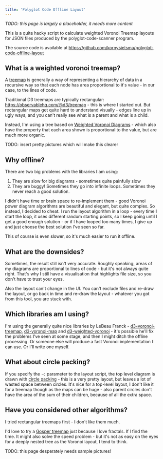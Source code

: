 ```yaml
---
title: 'Polyglot Code Offline Layout'
---
```


*TODO: this page is largely a placeholder, it needs more content*

This is a quite hacky script to calculate weighted Voronoi Treemap layouts for JSON files produced by the polyglot-code-scanner program.

The source code is available at <https://github.com/kornysietsma/polyglot-code-offline-layout>

## What is a weighted voronoi treemap?

A [treemap](https://en.wikipedia.org/wiki/Treemapping) is generally a way of representing a hierarchy of data in a recursive way so that each node has area proportional to it's value - in our case, to the lines of code.

Traditional D3 treemaps are typically rectangular: <https://observablehq.com/@d3/treemap> - this is where I started out.  But rectangular maps get quite hard to understand visually - edges line up in ugly ways, and you can't really see what is a parent and what is a child.

Instead, I'm using a tree based on [Weighted Voronoi Diagrams](https://en.wikipedia.org/wiki/Weighted_Voronoi_diagram) - which also have the property that each area shown is proportional to the value, but are much more organic.

TODO: insert pretty pictures which will make this clearer

## Why offline?

There are two big problems with the libraries I am using:

1. They are slow for big diagrams - sometimes quite painfully slow
2. They are buggy!  Sometimes they go into infinite loops.  Sometimes they never reach a good solution.

I didn't have time or brain space to re-implement them - good Voronoi power diagram algorithms are beautiful and elegant, but quite complex.  So instead, I decided to cheat.  I run the layout algorithm in a loop - every time I start the loop, it uses different random starting points, so I keep going until I get a good enough solution - or if I have looped too many times, I give up and just choose the best solution I've seen so far.

This of course is even slower, so it's much easier to run it offline.

## What are the downsides?

Sometimes, the result still isn't very accurate.  Roughly speaking, areas of my diagrams are proportional to lines of code - but it's not always quite right.  That's why I still have a visualisation that highlights file size, so you don't have to trust your eyes.

Also the layout can't change in the UI.  You can't exclude files and re-draw the layout, or go back in time and re-draw the layout - whatever you got from this tool, you are stuck with.

## Which libraries am I using?

I'm using the generally quite nice libraries by LeBeau Franck - [d3-voronoi-treemap](https://github.com/Kcnarf/d3-voronoi-treemap), [d3-voronoi-map](https://github.com/Kcnarf/d3-voronoi-map) and [d3-weighted-voronoi](https://github.com/Kcnarf/d3-weighted-voronoi) - it's possible he'll fix the problems I've seen at some stage, and then I might ditch the offline processing.  Or someone else will produce a fast Voronoi implementation I can use.  Or I'll write one myself.

## What about circle packing?

If you specify the `-c` parameter to the layout script, the top level diagram is drawn with [circle packing](https://observablehq.com/@d3/circle-packing) - this is a very pretty layout, but leaves a lot of wasted space between circles.  It's nice for a top-level layout, I don't like it for a treemap though as the maps can be huge - also parent circles don't have the area of the sum of their children, because of all the extra space.

## Have you considered other algorithms?

I tried rectangular treemaps first - I don't like them much.

I'd love to try a [Gosper treemap](https://blockbuilder.org/nitaku/8787855) just because I love fractals.  If I find the time.  It might also solve the speed problem - but it's not as easy on the eyes for a deeply nested tree as the Voronoi layout, I tend to think.

TODO: this page desperately needs sample pictures!

